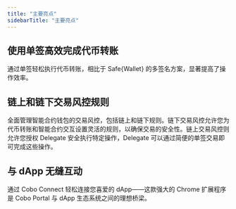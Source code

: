 ```yaml
---
title: "主要亮点"
sidebarTitle: "主要亮点"
---
```


## 使用单签高效完成代币转账
通过单签轻松执行代币转账，相比于 Safe&#123;Wallet&#125; 的多签名方案，显著提高了操作效率。

## 链上和链下交易风控规则
全面管理智能合约钱包的交易风控，包括链上和链下规则。链下交易风控允许您为代币转账和智能合约交互设置灵活的规则，以确保交易的安全性。链上交易风控则允许您授权 Delegate 安全执行特定操作，Delegate 可以通过简便的单签交易即可完成这些操作。

## 与 dApp 无缝互动
通过 Cobo Connect 轻松连接您喜爱的 dApp——这款强大的 Chrome 扩展程序是 Cobo Portal 与 dApp 生态系统之间的理想桥梁。